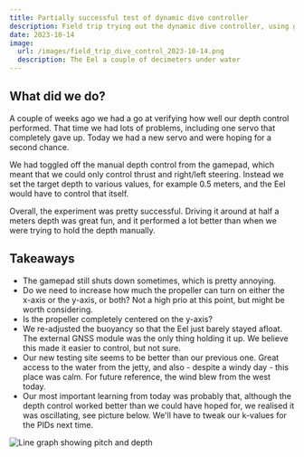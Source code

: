 ```yaml
---
title: Partially successful test of dynamic dive controller
description: Field trip trying out the dynamic dive controller, using gamepad and cable.
date: 2023-10-14
image:
  url: /images/field_trip_dive_control_2023-10-14.png
  description: The Eel a couple of decimeters under water
---
```



<YouTube id="https://youtu.be/Vw6s54IlP5A" class="max-w-3xl" />

## What did we do?

A couple of weeks ago we had a go at verifying how well our depth control performed. That time we had lots of problems, including one servo that completely gave up. Today we had a new servo and were hoping for a second chance.

We had toggled off the manual depth control from the gamepad, which meant that we could only control thrust and right/left steering. Instead we set the target depth to various values, for example 0.5 meters, and the Eel would have to control that itself.

Overall, the experiment was pretty successful. Driving it around at half a meters depth was great fun, and it performed a lot better than when we were trying to hold the depth manually.

## Takeaways

- The gamepad still shuts down sometimes, which is pretty annoying.
- Do we need to increase how much the propeller can turn on either the x-axis or the y-axis, or both? Not a high prio at this point, but might be worth considering.
- Is the propeller completely centered on the y-axis?
- We re-adjusted the buoyancy so that the Eel just barely stayed afloat. The external GNSS module was the only thing holding it up. We believe this made it easier to control, but not sure.
- Our new testing site seems to be better than our previous one. Great access to the water from the jetty, and also - despite a windy day - this place was calm. For future reference, the wind blew from the west today.
- Our most important learning from today was probably that, although the depth control worked better than we could have hoped for, we realised it was oscillating, see picture below. We'll have to tweak our k-values for the PIDs next time.

![Line graph showing pitch and depth](/images/depth_pitch_testrun_2023-10-14.png)
